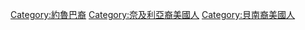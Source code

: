 
[[Category:約魯巴裔|Category:約魯巴裔]]
[[Category:奈及利亞裔美國人|Category:奈及利亞裔美國人]]
[[Category:貝南裔美國人|Category:貝南裔美國人]]